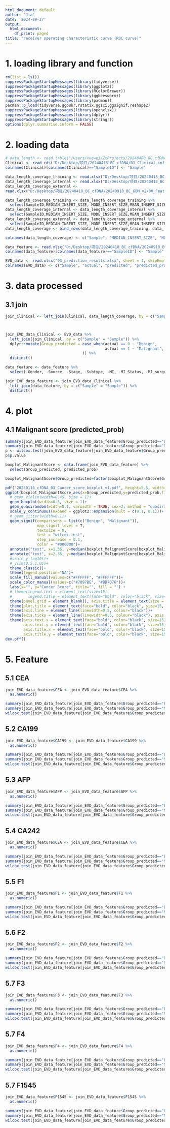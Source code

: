 ---
html_document: default
author: "Jia"
date: '2024-09-27'
output:
  html_document:
    df_print: paged
title: "receiver operating characteristic curve (ROC curve)"
---

# 1. loading library and function
```{r}
rm(list = ls())
suppressPackageStartupMessages(library(tidyverse))
suppressPackageStartupMessages(library(ggplot2))
suppressPackageStartupMessages(library(RColorBrewer))
suppressPackageStartupMessages(library(ggbeeswarm))
suppressPackageStartupMessages(library(pacman))
pacman::p_load(tidyverse,ggpubr,rstatix,ggsci,ggsignif,reshape2)
suppressPackageStartupMessages(library(openxlsx))
suppressPackageStartupMessages(library(dplyr))
suppressPackageStartupMessages(library(stringr))
options(dplyr.summarise.inform = FALSE)

```

# 2. loading data
```{r}
# data_length <- read.table("/Users/xuewei/ZxProjects/20240408_GC_cfDNA/00_backup/GC_length.txt", sep = "\t", header = TRUE, check.names = FALSE, row.names = NULL)
Clinical <- read_rds("D:/Desktop/项目/20240418_BC_cfDNA/01_Clinical_information/BC_Clinical_info_20240924.rds")
colnames(Clinical)[colnames(Clinical)=="SampleID"] <- "Sample"

data_length_coverage_training <- read.xlsx("D:/Desktop/项目/20240418_BC_cfDNA/20240918_BC_GBM_v2/00_Feature/20240913_training_rmL.xlsx", sheet = 1, skipEmptyRows = FALSE, colNames = TRUE)
data_length_coverage_internal <- read.xlsx("D:/Desktop/项目/20240418_BC_cfDNA/20240918_BC_GBM_v2/00_Feature/20240913_internal_validation_rmL.xlsx", sheet = 1, skipEmptyRows = FALSE, colNames = TRUE)
data_length_coverage_external <-
read.xlsx("D:/Desktop/项目/20240418_BC_cfDNA/20240918_BC_GBM_v2/00_Feature/20240913_external_validation_rmL.xlsx", sheet = 1, skipEmptyRows = FALSE, colNames = TRUE)

data_length_coverage_training <- data_length_coverage_training %>% 
  select(SampleID,MEDIAN_INSERT_SIZE, MODE_INSERT_SIZE,MEAN_INSERT_SIZE,Coverage)
data_length_coverage_internal <- data_length_coverage_internal %>% 
  select(SampleID,MEDIAN_INSERT_SIZE, MODE_INSERT_SIZE,MEAN_INSERT_SIZE,Coverage)
data_length_coverage_external <- data_length_coverage_external %>% 
  select(SampleID,MEDIAN_INSERT_SIZE, MODE_INSERT_SIZE,MEAN_INSERT_SIZE,Coverage)
data_length_coverage <- bind_rows(data_length_coverage_training, data_length_coverage_internal, data_length_coverage_external)

colnames(data_length_coverage) <- c("Sample", "MEDIAN_INSERT_SIZE", "MODE_INSERT_SIZE", "MEAN_INSERT_SIZE", "coverage")

data_feature <- read.xlsx("D:/Desktop/项目/20240418_BC_cfDNA/20240918_BC_GBM_v2/00_Feature/20240924_clinical_feature_rml.xlsx", sheet = 1, skipEmptyRows = FALSE, colNames = TRUE)
colnames(data_feature)[colnames(data_feature)=="SampleID"] <- "Sample"

EVD_data <- read.xlsx("03_prediction_results.xlsx", sheet = 1, skipEmptyRows = FALSE, colNames = TRUE)
colnames(EVD_data) <- c("Sample", "actual", "predicted", "predicted_prob")


```

# 3. data processed
## 3.1 join
```{r}
join_Clinical <- left_join(Clinical, data_length_coverage, by = c("Sample" = "Sample"))



join_EVD_data_Clinical <- EVD_data %>% 
  left_join(join_Clinical, by = c("Sample" = "Sample")) %>% 
  dplyr::mutate(Group_predicted = case_when(actual == 0 ~ "Benign",
                                            actual == 1 ~ "Malignant",
                                  )) %>% 
  distinct()

data_feature <- data_feature %>%
  select(-Gender, -Source, -Stage, -Subtype, -MI, -MI_Status, -MI_surgeryLM, -MI_surgeryLM_status, -MILM_surgery, -MILM_surgery_status, -surgery_LM, -surgery_LM_status, -Advanced_LM, -Subtype_status, -Advanced_LM_status, -T_stage, -M_stage, -N_stage, -N_Status, -MEDIAN_INSERT_SIZE, -MODE_INSERT_SIZE, -MEAN_INSERT_SIZE, -Coverage) 

join_EVD_data_feature <- join_EVD_data_Clinical %>% 
  left_join(data_feature, by = c("Sample" = "Sample")) %>% 
  distinct()

```

# 4. plot
## 4.1 Malignant score (predicted_prob)
```{r}
summary(join_EVD_data_feature[join_EVD_data_feature$Group_predicted=="Benign",]$predicted_prob)
summary(join_EVD_data_feature[join_EVD_data_feature$Group_predicted=="Malignant",]$predicted_prob)
p <- wilcox.test(join_EVD_data_feature[join_EVD_data_feature$Group_predicted=="Benign",]$predicted_prob,join_EVD_data_feature[join_EVD_data_feature$Group_predicted=="Malignant",]$predicted_prob)
p$p.value

boxplot_MalignantScore <- data.frame(join_EVD_data_feature) %>%
  select(Group_predicted, predicted_prob)

boxplot_MalignantScore$Group_predicted=factor(boxplot_MalignantScore$Group_predicted, levels=c('Benign', 'Malignant'))

pdf("20250116_cfDNA_03_Cancer_score_boxplot_v1.pdf", height=5.5, width=5.5)
ggplot(boxplot_MalignantScore,aes(x=Group_predicted,y=predicted_prob,fill=factor(Group_predicted),color=factor(Group_predicted)))+
  # geom_violin(width=0.45, size = 1)+
  geom_boxplot(width=0.3, size = 1)+
  geom_quasirandom(width=0.1, varwidth = TRUE, cex=2, method = "quasirandom")+
  scale_y_continuous(expand = ggplot2::expansion(mult = c(0.1, 0.1)))+
  # geom_jitter(width=0.1)+
  geom_signif(comparisons = list(c("Benign", "Malignant")),
              map_signif_level = T,
              textsize = 9,
              test = "wilcox.test",
              step_increase = 0.1,
              color = "#000000")+
  annotate("text", x=1.36, y=median(boxplot_MalignantScore[boxplot_MalignantScore$Group_predicted=="Benign",]$predicted_prob), label=sprintf("%0.4f", median(boxplot_MalignantScore[boxplot_MalignantScore$Group_predicted=="Benign",]$predicted_prob)), color = "#000000", size = 7)+
  annotate("text", x=2.36, y=median(boxplot_MalignantScore[boxplot_MalignantScore$Group_predicted=="Malignant",]$predicted_prob), label=sprintf("%0.4f", median(boxplot_MalignantScore[boxplot_MalignantScore$Group_predicted=="Malignant",]$predicted_prob)), color = "#000000", size = 7)+
  #scale_y_log10()+
  # ylim(0.5,1.05)+
  theme_classic()+
  theme(legend.position="NA")+
  scale_fill_manual(values=c("#FFFFFF", "#FFFFFF"))+
  scale_color_manual(values=c("#7897BE", "#BD7D76"))+
  labs(x="", y="Cancer Score", title="", fill = "") +
  # theme(legend.text = element_text(size=15),
  #       legend.title = element_text(face="bold", color="black", size=15))+
  theme(panel.grid = element_blank(), axis.title = element_text(size = 15))+
  theme(plot.title = element_text(face="bold", color="black", size=15, hjust = 0.5))+
  theme(axis.line = element_line(linewidth=0.5, colour="black"))+
  theme(axis.ticks = element_line(linewidth=0.5, colour="black"), axis.ticks.length=unit(0.5, "lines"))+
  theme(axis.text.x = element_text(face="bold", color="black", size=15),
        axis.text.y = element_text(face="bold", color="black", size=15),
        axis.title.x = element_text(face="bold", color="black", size=15),
        axis.title.y = element_text(face="bold", color="black", size=15))
dev.off()

```





# 5. Feature
## 5.1 CEA
```{r}
join_EVD_data_feature$CEA <- join_EVD_data_feature$CEA %>% 
  as.numeric()

summary(join_EVD_data_feature[join_EVD_data_feature$Group_predicted=="Benign",]$CEA)
summary(join_EVD_data_feature[join_EVD_data_feature$Group_predicted=="Malignant",]$CEA)
wilcox.test(join_EVD_data_feature[join_EVD_data_feature$Group_predicted=="Benign",]$CEA,join_EVD_data_feature[join_EVD_data_feature$Group_predicted=="Malignant",]$CEA)

```

## 5.2 CA199
```{r}
join_EVD_data_feature$CA199 <- join_EVD_data_feature$CA199 %>% 
  as.numeric()

summary(join_EVD_data_feature[join_EVD_data_feature$Group_predicted=="Benign",]$CA199)
summary(join_EVD_data_feature[join_EVD_data_feature$Group_predicted=="Malignant",]$CA199)
wilcox.test(join_EVD_data_feature[join_EVD_data_feature$Group_predicted=="Benign",]$CA199,join_EVD_data_feature[join_EVD_data_feature$Group_predicted=="Malignant",]$CA199)

```

## 5.3 AFP
```{r}
join_EVD_data_feature$AFP <- join_EVD_data_feature$AFP %>% 
  as.numeric()

summary(join_EVD_data_feature[join_EVD_data_feature$Group_predicted=="Benign",]$AFP)
summary(join_EVD_data_feature[join_EVD_data_feature$Group_predicted=="Malignant",]$AFP)
wilcox.test(join_EVD_data_feature[join_EVD_data_feature$Group_predicted=="Benign",]$AFP,join_EVD_data_feature[join_EVD_data_feature$Group_predicted=="Malignant",]$AFP)

```
## 5.4 CA242
```{r}
join_EVD_data_feature$CEA <- join_EVD_data_feature$CEA %>% 
  as.numeric()

summary(join_EVD_data_feature[join_EVD_data_feature$Group_predicted=="Benign",]$CEA)
summary(join_EVD_data_feature[join_EVD_data_feature$Group_predicted=="Malignant",]$CEA)
wilcox.test(join_EVD_data_feature[join_EVD_data_feature$Group_predicted=="Benign",]$CEA,join_EVD_data_feature[join_EVD_data_feature$Group_predicted=="Malignant",]$CEA)

```

## 5.5 F1
```{r}
join_EVD_data_feature$F1 <- join_EVD_data_feature$F1 %>% 
  as.numeric()

summary(join_EVD_data_feature[join_EVD_data_feature$Group_predicted=="Benign",]$F1)
summary(join_EVD_data_feature[join_EVD_data_feature$Group_predicted=="Malignant",]$F1)
wilcox.test(join_EVD_data_feature[join_EVD_data_feature$Group_predicted=="Benign",]$F1,join_EVD_data_feature[join_EVD_data_feature$Group_predicted=="Malignant",]$F1)

```

## 5.6 F2
```{r}
join_EVD_data_feature$F2 <- join_EVD_data_feature$F2 %>% 
  as.numeric()

summary(join_EVD_data_feature[join_EVD_data_feature$Group_predicted=="Benign",]$F2)
summary(join_EVD_data_feature[join_EVD_data_feature$Group_predicted=="Malignant",]$F2)
wilcox.test(join_EVD_data_feature[join_EVD_data_feature$Group_predicted=="Benign",]$F2,join_EVD_data_feature[join_EVD_data_feature$Group_predicted=="Malignant",]$F2)

```

## 5.7 F3
```{r}
join_EVD_data_feature$F3 <- join_EVD_data_feature$F3 %>% 
  as.numeric()

summary(join_EVD_data_feature[join_EVD_data_feature$Group_predicted=="Benign",]$F3)
summary(join_EVD_data_feature[join_EVD_data_feature$Group_predicted=="Malignant",]$F3)
wilcox.test(join_EVD_data_feature[join_EVD_data_feature$Group_predicted=="Benign",]$F3,join_EVD_data_feature[join_EVD_data_feature$Group_predicted=="Malignant",]$F3)

```

## 5.7 F4
```{r}
join_EVD_data_feature$F4 <- join_EVD_data_feature$F4 %>% 
  as.numeric()

summary(join_EVD_data_feature[join_EVD_data_feature$Group_predicted=="Benign",]$F4)
summary(join_EVD_data_feature[join_EVD_data_feature$Group_predicted=="Malignant",]$F4)
wilcox.test(join_EVD_data_feature[join_EVD_data_feature$Group_predicted=="Benign",]$F4,join_EVD_data_feature[join_EVD_data_feature$Group_predicted=="Malignant",]$F4)

```


## 5.7 F1545
```{r}
join_EVD_data_feature$F1545 <- join_EVD_data_feature$F1545 %>% 
  as.numeric()

summary(join_EVD_data_feature[join_EVD_data_feature$Group_predicted=="Benign",]$F1545)
summary(join_EVD_data_feature[join_EVD_data_feature$Group_predicted=="Malignant",]$F1545)
wilcox.test(join_EVD_data_feature[join_EVD_data_feature$Group_predicted=="Benign",]$F1545,join_EVD_data_feature[join_EVD_data_feature$Group_predicted=="Malignant",]$F1545)

```

